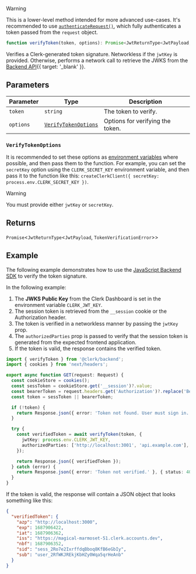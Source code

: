 > [!WARNING]
> This is a lower-level method intended for more advanced use-cases. It's recommended to use [`authenticateRequest()`](/docs/references/backend/authenticate-request), which fully authenticates a token passed from the `request` object.

```ts
function verifyToken(token, options): Promise<JwtReturnType<JwtPayload, TokenVerificationError>>;
```

Verifies a Clerk-generated token signature. Networkless if the `jwtKey` is provided. Otherwise, performs a network call to retrieve the JWKS from the [Backend API](/docs/reference/backend-api/tag/JWKS#operation/GetJWKS){{ target: '_blank' }}.

## Parameters

| Parameter | Type                                          | Description                      |
| --------- | --------------------------------------------- | -------------------------------- |
| `token`   | `string`                                      | The token to verify.             |
| `options` | [`VerifyTokenOptions`](#verify-token-options) | Options for verifying the token. |

### `VerifyTokenOptions`

It is recommended to set these options as [environment variables](/docs/deployments/clerk-environment-variables#api-and-sdk-configuration) where possible, and then pass them to the function. For example, you can set the `secretKey` option using the `CLERK_SECRET_KEY` environment variable, and then pass it to the function like this: `createClerkClient({ secretKey: process.env.CLERK_SECRET_KEY })`.

> [!WARNING]
> You must provide either `jwtKey` or `secretKey`.

<Typedoc src='backend/verify-token-options' />

## Returns

`Promise`\<`JwtReturnType`\<`JwtPayload`, `TokenVerificationError`\>\>

## Example

The following example demonstrates how to use the [JavaScript Backend SDK](/docs/references/backend/overview) to verify the token signature.

In the following example:

1. The **JWKS Public Key** from the Clerk Dashboard is set in the environment variable `CLERK_JWT_KEY`.
1. The session token is retrieved from the `__session` cookie or the Authorization header.
1. The token is verified in a networkless manner by passing the `jwtKey` prop.
1. The `authorizedParties` prop is passed to verify that the session token is generated from the expected frontend application.
1. If the token is valid, the response contains the verified token.

```ts
import { verifyToken } from '@clerk/backend';
import { cookies } from 'next/headers';

export async function GET(request: Request) {
  const cookieStore = cookies();
  const sessToken = cookieStore.get('__session')?.value;
  const bearerToken = request.headers.get('Authorization')?.replace('Bearer ', '');
  const token = sessToken || bearerToken;

  if (!token) {
    return Response.json({ error: 'Token not found. User must sign in.' }, { status: 401 });
  }

  try {
    const verifiedToken = await verifyToken(token, {
      jwtKey: process.env.CLERK_JWT_KEY,
      authorizedParties: ['http://localhost:3001', 'api.example.com'], // Replace with your authorized parties
    });

    return Response.json({ verifiedToken });
  } catch (error) {
    return Response.json({ error: 'Token not verified.' }, { status: 401 });
  }
}
```

If the token is valid, the response will contain a JSON object that looks something like this:

```json
{
  "verifiedToken": {
    "azp": "http://localhost:3000",
    "exp": 1687906422,
    "iat": 1687906362,
    "iss": "https://magical-marmoset-51.clerk.accounts.dev",
    "nbf": 1687906352,
    "sid": "sess_2Ro7e2IxrffdqBboq8KfB6eGbIy",
    "sub": "user_2RfWKJREkjKbHZy0Wqa5qrHeAnb"
  }
}
```
